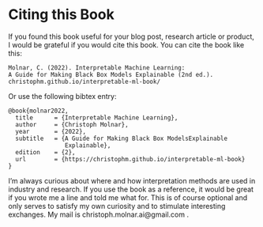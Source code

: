 # Citing this Book {#cite}

If you found this book useful for your blog post, research article or product, I would be grateful if you would cite this book.
You can cite the book like this:


```
Molnar, C. (2022). Interpretable Machine Learning:
A Guide for Making Black Box Models Explainable (2nd ed.).
christophm.github.io/interpretable-ml-book/
```

Or use the following bibtex entry:

```
@book{molnar2022,
  title      = {Interpretable Machine Learning},
  author     = {Christoph Molnar},
  year       = {2022},
  subtitle   = {A Guide for Making Black Box ModelsExplainable
                Explainable},
  edition    = {2},
  url        = {https://christophm.github.io/interpretable-ml-book}
}
```

I'm always curious about where and how interpretation methods are used in industry and research.
If you use the book as a reference, it would be great if you wrote me a line and told me what for.
This is of course optional and only serves to satisfy my own curiosity and to stimulate interesting exchanges.
My mail is christoph.molnar.ai@gmail.com .
